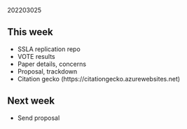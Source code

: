 202203025  

## This week

- SSLA replication repo
- VOTE results
- Paper details, concerns
- Proposal, trackdown
- Citation gecko (https://citationgecko.azurewebsites.net)

## Next week

- Send proposal

